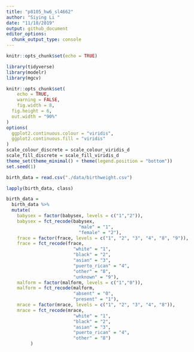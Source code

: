 ```yaml
---
title: "p8105_hw6_sl4662"
author: "Siying Li "
date: "11/18/2019"
output: github_document
editor_options: 
  chunk_output_type: console
---
```


```r
knitr::opts_chunk$set(echo = TRUE)

library(tidyverse)
library(modelr)
library(mgcv)

knitr::opts_chunk$set(
	echo = TRUE,
	warning = FALSE,
	fig.width = 8, 
  fig.height = 6,
  out.width = "90%"
)
options(
  ggplot2.continuous.colour = "viridis",
  ggplot2.continuous.fill = "viridis"
)
scale_colour_discrete = scale_colour_viridis_d
scale_fill_discrete = scale_fill_viridis_d
theme_set(theme_minimal() + theme(legend.position = "bottom"))
set.seed(1)
```

```r
birth_data = read.csv("./data/birthweight.csv")

lapply(birth_data, class)

birth_data = 
  birth_data %>% 
  mutate(
    babysex = factor(babysex, levels = c("1","2")),
    babysex = fct_recode(babysex, 
                           "male" = "1", 
                           "female" = "2"),
    frace = factor(frace, levels = c("1", "2", "3", "4", "8", "9")),
    frace = fct_recode(frace, 
                         "white" = "1", 
                         "black" = "2",
                         "asian" = "3",
                         "puerto_rican" = "4",
                         "other" = "8",
                         "unknown" = "9"),
    malform = factor(malform, levels = c("1","0")),
    malform = fct_recode(malform, 
                         "absent" = "0", 
                         "present" = "1"),
    mrace = factor(mrace, levels = c("1", "2", "3", "4", "8")),
    mrace = fct_recode(mrace, 
                         "white" = "1", 
                         "black" = "2",
                         "asian" = "3",
                         "puerto_rican" = "4",
                         "other" = "8")
         )
```

